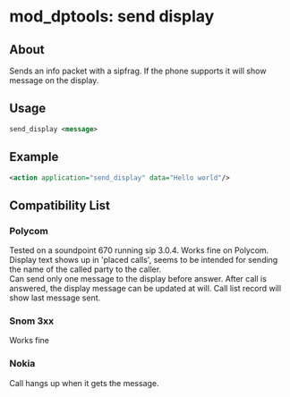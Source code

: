 
# mod_dptools: send display 

 

## About

Sends an info packet with a sipfrag. If the phone supports it will show message on the display.

## Usage

```xml
send_display <message>
```

## Example

```xml
<action application="send_display" data="Hello world"/>
```

## Compatibility List

### Polycom

Tested on a soundpoint 670 running sip 3.0.4\. Works fine on Polycom. Display text shows up in 'placed calls', seems to be intended for sending the name of the called party to the caller.  
Can send only one message to the display before answer. After call is answered, the display message can be updated at will. Call list record will show last message sent.

### Snom 3xx

Works fine

### Nokia

Call hangs up when it gets the message.


